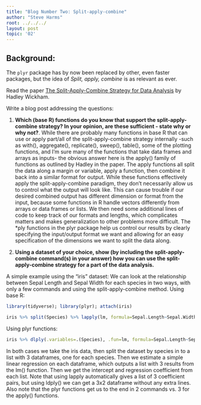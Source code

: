 ---
title: "Blog Number Two: Split-apply-combine"
author: "Steve Harms"
root: ../../../
layout: post
topic: '02'
---

## Background:

The `plyr` package has by now been replaced by other, even faster packages, but the idea of *Split, apply, combine* is as relevant as ever.

Read the paper [The Split-Apply-Combine Strategy for Data Analysis](https://www.jstatsoft.org/article/view/v040i01) by Hadley Wickham.


Write a blog post addressing the questions: 

1. **Which (base R) functions do you know that support the split-apply-combine strategy? In your opinion, are these sufficient - state why or why not?**. 
While there are probably many functions in base R that can use or apply part/all of the split-apply-combine strategy internally -such as with(), aggregate(), replicate(), sweep(), table(), some of the plotting functions, and I'm sure many of the functions that take data frames and arrays as inputs- the obvious answer here is the apply() family of functions as outlined by Hadley in the paper. The apply functions all split the data along a margin or variable, apply a function, then combine it back into a similar format for output. While these functions effectively apply the split-apply-combine paradigm, they don't necessarily allow us to control what the output will look like. This can cause trouble if our desired combined output has different dimension or format from the input, because some functions in R handle vectors differently from arrays or data frames or lists. We then need some additional lines of code to keep track of our formats and lengths, which complicates matters and makes generalization to other problems more difficult. The *ply functions in the plyr package help us control our results by clearly specifying the input/output format we want and allowing for an easy specification of the dimensions we want to split the data along.

2. **Using a dataset of your choice, show (by including the split-apply-combine command(s) in your answer) how you can use the split-apply-combine strategy for a part of the data analysis.**

A simple example using the "iris" dataset: We can look at the relationship between Sepal Length and Sepal Width for each species in two ways, with only a few commands and using the split-apply-combine method.
Using base R:
```{r include=FALSE}
library(tidyverse); library(plyr); attach(iris)
```
```{r}
iris %>% split(Species) %>% lapply(lm, formula=Sepal.Length~Sepal.Width) %>% lapply(coef)
```

Using plyr functions:
```{r}
iris %>% dlply(.variables=.(Species), .fun=lm, formula=Sepal.Length~Sepal.Width) %>% ldply(.fun=coef)
```

In both cases we take the iris data, then split the dataset by species in to a list with 3 dataframes, one for each species. Then we estimate a simple linear regression on each dataframe, which outputs a list with 3 results from the lm() function. Then we get the intercept and regression coefficient from each list. Note that using lapply automatically gives a list of 3 coefficient pairs, but using ldply() we can get a 3x2 dataframe without any extra lines. Also note that the plyr functions get us to the end in 2 commands vs. 3 for the apply() functions.

